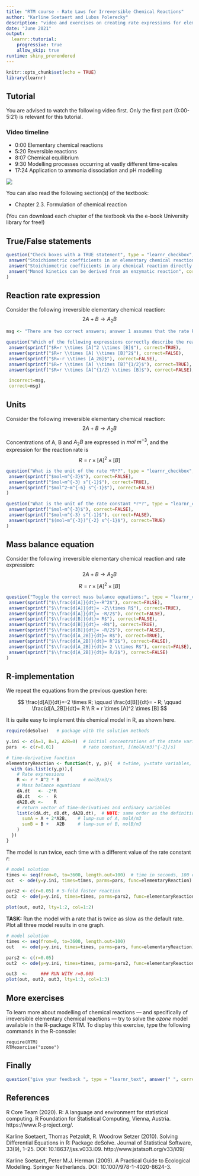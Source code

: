 ```yaml
---
title: "RTM course - Rate Laws for Irreversible Chemical Reactions"
author: "Karline Soetaert and Lubos Polerecky"
description: "video and exercises on creating rate expressions for elementary chemical reactions"
date: "June 2021"
output: 
  learnr::tutorial:
    progressive: true
    allow_skip: true
runtime: shiny_prerendered
---
```


```r
knitr::opts_chunk$set(echo = TRUE)
library(learnr)
```

## Tutorial

You are advised to watch the following video first. Only the first part (0:00-5:21) is relevant for this tutorial.

### Video timeline
* 0:00 Elementary chemical reactions
* 5:20 Reversible reactions
* 8:07 Chemical equilibrium
* 9:30 Modelling processes occurring at vastly different time-scales
* 17:24 Application to ammonia dissociation and pH modelling

![](https://www.youtube.com/watch?v=loHVpLNQBZE&list=PLx8PHcDdmF-uD1Pr07TU9SzlhlGpfrxqn&index=5)

You can also read the following section(s) of the textbook:

* Chapter 2.3. Formulation of chemical reaction

(You can download each chapter of the textbook via the e-book University library for free!)

## True/False statements

```r
question("Check boxes with a TRUE statement", type = "learnr_checkbox",
 answer("Stoichiometric coefficients in an elementary chemical reaction directly determine the exponents in the expression for the reaction rate", correct=TRUE),
 answer("Stoichiometric coefficients in any chemical reaction directly determine the exponents in the expression for the reaction rate", correct=FALSE),
 answer("Monod kinetics can be derived from an enzymatic reaction", correct=TRUE) 
)
```

## Reaction rate expression

Consider the following irreversible elementary chemical reaction:
$$
2A + B \rightarrow A_2B
$$

```r
msg <- "There are two correct answers; answer 1 assumes that the rate R is expressed in mole of B per time; answer 4 assumes that R is expressed in mole of A per time - it is simplest to express the rate in terms of mole of B"

question("Which of the following expressions correctly describe the reaction rate?", type = "learnr_checkbox",
 answer(sprintf("$R=r \\times [A]^2 \\times [B]$"), correct=TRUE),
 answer(sprintf("$R=r \\times [A] \\times [B]^2$"), correct=FALSE),
 answer(sprintf("$R=-r \\times [A_2B]$"), correct=FALSE),
 answer(sprintf("$R=r \\times [A] \\times [B]^{1/2}$"), correct=TRUE),
 answer(sprintf("$R=r \\times [A]^{1/2} \\times [B]$"), correct=FALSE),

 incorrect=msg,  
 correct=msg)
```

## Units

Consider the following irreversible elementary chemical reaction:
$$
2A + B \rightarrow A_2B
$$

Concentrations of A, B and $A_2B$ are expressed in $mol~m^{-3}$, and the expression for the reaction rate is 
$$
R=r \times [A]^2 \times [B]
$$

```r
question("What is the unit of the rate *R*?", type = "learnr_checkbox",
 answer(sprintf("$mol~m^{-3}$"), correct=FALSE),
 answer(sprintf("$mol~m^{-3} s^{-1}$"), correct=TRUE),
 answer(sprintf("$mol^2~m^{-6} s^{-1}$"), correct=FALSE)
)
```


```r
question("What is the unit of the rate constant *r*?", type = "learnr_checkbox",
 answer(sprintf("$mol~m^{-3}$"), correct=FALSE),
 answer(sprintf("$mol~m^{-3} s^{-1}$"), correct=FALSE),
 answer(sprintf("$(mol~m^{-3})^{-2} s^{-1}$"), correct=TRUE)
)
```

## Mass balance equation

Consider the following irreversible elementary chemical reaction and rate expression:
$$
2A + B \rightarrow A_2B
$$
$$
R=r \times [A]^2 \times [B]
$$

```r
question("Toggle the correct mass balance equations:", type = "learnr_checkbox",
 answer(sprintf("$\\frac{d[A]}{dt}=-R^2$"), correct=FALSE),
 answer(sprintf("$\\frac{d[A]}{dt}= -2\\times R$"), correct=TRUE),
 answer(sprintf("$\\frac{d[A]}{dt}= -R/2$"), correct=FALSE),
 answer(sprintf("$\\frac{d[B]}{dt}= R$"), correct=FALSE),
 answer(sprintf("$\\frac{d[B]}{dt}= -R$"), correct=TRUE),
 answer(sprintf("$\\frac{d[B]}{dt}= -R/2$"), correct=FALSE),
 answer(sprintf("$\\frac{d[A_2B]}{dt}= R$"), correct=TRUE),
 answer(sprintf("$\\frac{d[A_2B]}{dt}= R^2$"), correct=FALSE),
 answer(sprintf("$\\frac{d[A_2B]}{dt}= 2 \\times R$"), correct=FALSE),
 answer(sprintf("$\\frac{d[A_2B]}{dt}= R/2$"), correct=FALSE)
)
```

## R-implementation

We repeat the equations from the previous question here:

$$
\frac{d[A]}{dt}=-2 \times R; \qquad
\frac{d[B]}{dt}= - R; \qquad
\frac{d[A_2B]}{dt}= R \\
R = r \times [A]^2 \times [B]
$$

It is quite easy to implement this chemical model in R, as shown here.

```r
require(deSolve)   # package with the solution methods

y.ini <- c(A=1, B=1, A2B=0)  # initial concentrations of the state variables, [mol/m3]
pars  <- c(r=0.01)           # rate constant, [(molA/m3)^{-2}/s]

# time-derivative function
elementaryReaction <- function(t, y, p){  # t=time, y=state variables, p=parameters
  with (as.list(c(y,p)),{
    # Rate expressions
    R <- r * A^2 * B         # molB/m3/s
    # Mass balance equations
    dA.dt   <- -2*R
    dB.dt   <- -  R
    dA2B.dt <-    R
    # return vector of time-derivatives and ordinary variables
    list(c(dA.dt, dB.dt, dA2B.dt),  # NOTE: same order as the definition of y.ini!
      sumA = A + 2*A2B,    # lump-sum of A, molA/m3
      sumB = B +   A2B     # lump-sum of B, molB/m3
    )
  })
}
```

The model is run twice, each time with a different value of the rate constant $r$:
```r
# model solution
times <- seq(from=0, to=3600, length.out=100)  # time in seconds, 100 equally spaced values
out  <- ode(y=y.ini, times=times, parms=pars, func=elementaryReaction)

pars2 <- c(r=0.05) # 5-fold faster reaction
out2  <- ode(y=y.ini, times=times, parms=pars2, func=elementaryReaction)

plot(out, out2, lty=1:2, col=1:2)
```

**TASK:** Run the model with a rate that is twice as slow as the default rate. Plot all three model results in one graph.

```r
# model solution
times <- seq(from=0, to=3600, length.out=100)
out   <- ode(y=y.ini, times=times, parms=pars, func=elementaryReaction)

pars2 <- c(r=0.05)
out2  <- ode(y=y.ini, times=times, parms=pars2, func=elementaryReaction)

out3  <-     ### RUN WITH r=0.005
plot(out, out2, out3, lty=1:3, col=1:3)
```

## More exercises

To learn more about modelling of chemical reactions --- and specifically of irreversible elementary chemical reactions --- try to solve the *ozone* model available in the R-package RTM. To display this exercise, type the following commands in the R-console:

```
require(RTM)
RTMexercise("ozone")
```

## Finally

```r
question("give your feedback ", type = "learnr_text", answer(" ", correct=TRUE), correct="thank you", incorrect = "thank you")
```

## References

R Core Team (2020). R: A language and environment for statistical computing. R
  Foundation for Statistical Computing, Vienna, Austria. https://www.R-project.org/.

Karline Soetaert, Thomas Petzoldt, R. Woodrow Setzer (2010). Solving Differential
  Equations in R: Package deSolve. Journal of Statistical Software, 33(9), 1--25.
  DOI: 10.18637/jss.v033.i09. http://www.jstatsoft.org/v33/i09/

Karline Soetaert, Peter M.J. Herman (2009). A Practical Guide to Ecological Modelling. Springer Netherlands. DOI: 10.1007/978-1-4020-8624-3.
